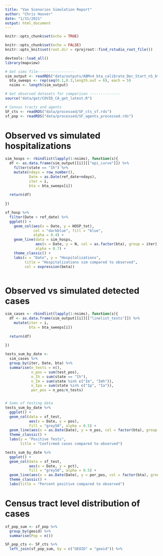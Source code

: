 ```yaml
---
title: "Vax Scenarios Simulation Report"
author: "Chris Hoover"
date: "1/31/2021"
output: html_document
---
```


```r
knitr::opts_chunk$set(echo = TRUE)
```


```r
knitr::opts_chunk$set(echo = FALSE)
knitr::opts_knit$set(root.dir = rprojroot::find_rstudio_root_file())

devtools::load_all()
library(mapview)

```

```r
# Get sims file-----------------
sim_output <- readRDS("data/outputs/ABMv4_bta_calibrate_Dec_Start_n5_bta0.1-0.3_2021-01-31.rds")
  bta_sweeps <- rep(seq(0.1,0.3,length.out = 6), each = 5)
  nsims <- length(sim_output)

# Get observed datasets for comparison --------------
source("data/get/COVID_CA_get_latest.R")

# Census tracts and agents
SF_cts <- readRDS("data/processed/SF_cts_sf.rds")
sf_pop <- readRDS("data/processed/SF_agents_processed.rds")

```

# Observed vs simulated hospitalizations  
```r
sim_hosps <- rbindlist(lapply(1:nsims), function(s){
  df <- as.data.frame(sim_output[[i]][["epi_curve"]]) %>% 
    filter(state == "Ih") %>% 
    mutate(ndays = row_number(),
           Date = as.Date(ref_date+ndays),
           iter = i,
           bta = bta_sweeps[i])
  
  return(df)
  
})

sf_hosp %>% 
  filter(Date > ref_date) %>% 
  ggplot() +
    geom_col(aes(x = Date, y = HOSP_tot), 
             col = "darkblue", fill = "blue",
             alpha = 0.4) +
    geom_line(data = sim_hosps,
              aes(x = Date, y = N, col = as.factor(bta), group = iter),
              alpha = 0.7) +
    theme_classic() +
    labs(x = "Date", y = "Hospitalizations",
         title = "Hospitalizations sim compared to observed",
         col = expression(beta))
  
```

# Observed vs simulated detected cases  
```r
sim_cases <- rbindlist(lapply(1:nsims), function(s){
  df <- as.data.frame(sim_output[[i]][["linelist_tests"]]) %>% 
    mutate(iter = i,
           bta = bta_sweeps[i])
  
  return(df)
  
})

tests_sum_by_date <- 
  sim_cases %>% 
  group_by(iter, Date, bta) %>% 
  summarise(n_tests = n(),
            n_pos = sum(test_pos),
            n_Ih = sum(state == "Ih"),
            n_Im = sum(state %in% c("Im", "Imh")),
            n_Ipa = sum(state %in% c("Ip", "Ia")),
            per_pos = n_pos/n_tests)


# Sums of testing data
tests_sum_by_date %>% 
  ggplot() +
  geom_col(data = sf_test,
           aes(x = Date, y = pos),
           fill = "grey50", alpha = 0.5) +
  geom_line(aes(x = as.Date(Date), y = n_pos, col = factor(bta), group = iter)) +
  theme_classic() +
  labs(y = "Positive Tests",
       title = "Confirmed cases compared to observed")

tests_sum_by_date %>% 
  ggplot() +
  geom_col(data = sf_test,
           aes(x = Date, y = pct),
           fill = "grey50", alpha = 0.5) +
  geom_line(aes(x = as.Date(Date), y = per_pos, col = factor(bta), group = iter)) +
  theme_classic() +
  labs(title = "Percent positive compared to observed")
```


# Census tract level distribution of cases  
```r
sf_pop_sum <- sf_pop %>% 
  group_by(geoid) %>% 
  summarise(Pop = n())

SF_pop_cts <- SF_cts %>% 
  left_join(sf_pop_sum, by = c("GEOID" = "geoid")) %>% 
  

```


```r

```
